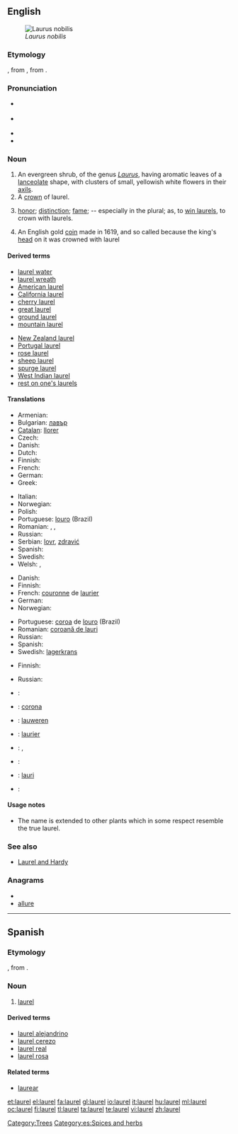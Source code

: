 {{also|Laurel}}
==English==
{{wikipedia}}
[[Image:Laurier.jpg|thumb|''Laurus nobilis'']]

===Etymology===
{{etyl|ang}} {{term|lorrer|lang=ang}}, from {{etyl|fro}} {{term|laurier|lang=fro}}, from {{etyl|la}} {{term|laurus||laurel|lang=la}}.

===Pronunciation===
* {{a|UK}} {{IPA|/ˈlɒɹ.əl/|/ˈlɔːɹ.əl/}}
* {{a|US}} {{IPA|/ˈlɔɹ.əl/}}
* {{audio|en-us-laurel.ogg|Audio (US)}}
* {{rhymes|ɒrəl}}

===Noun===
{{en-noun}}

# An evergreen shrub, of the genus ''[[Laurus]]'', having aromatic leaves of a [[lanceolate]] shape, with clusters of small, yellowish white flowers in their [[axil]]s.
# A [[crown]] of laurel.
# {{figurative}} [[honor]]; [[distinction]]; [[fame]]; -- especially in the plural; as, to [[win laurels]], to crown with laurels.
# An English gold [[coin]] made in 1619, and so called because the king's [[head]] on it was crowned with laurel

====Derived terms====
{{top2}}
* [[laurel water]]
* [[laurel wreath]]
* [[American laurel]]
* [[California laurel]]
* [[cherry laurel]]
* [[great laurel]]
* [[ground laurel]]
* [[mountain laurel]]
{{mid2}}
* [[New Zealand laurel]]
* [[Portugal laurel]]
* [[rose laurel]]
* [[sheep laurel]]
* [[spurge laurel]]
* [[West Indian laurel]]
* [[rest on one's laurels]]
{{bottom2}}

====Translations====
{{trans-top|evergreen shrub, of the genus ''Laurus''}}
* Armenian: {{t-|hy|դափնի|tr=dap’ni}}
* Bulgarian: [[лавър]] {{m}}
* [[Catalan]]: [[llorer]] {{m}}
* Czech: {{t-|cs|vavřín|m}}
* Danish: {{t-|da|laurbær|n|c}}
* Dutch: {{t+|nl|laurier|m}}
* Finnish: {{t+|fi|laakeri}}
* French: {{t+|fr|laurier|m}}
* German: {{t+|de|Lorbeer|m}}
* Greek: {{t+|el|δάφνη|tr=dafni}}
{{trans-mid}}
* Italian: {{t+|it|alloro|m}}
* Norwegian: {{t-|no|laurbær|n}}
* Polish: {{t-|pl|wawrzyn|m}}
* Portuguese: [[louro]] {{m}} (Brazil)
* Romanian: ,  {{t|ro|laur|m}},  {{t|ro|dafin|m}}
* Russian: {{t+|ru|лавр|m|tr=lavr}}
* Serbian: [[lovr]], [[zdravić]]
* Spanish: {{t-|es|laurel|m}}
* Swedish: {{t+|sv|lager}}
* Welsh: {{t|cy|llawryf|m|xs=Welsh}},  {{t|cy|llawryfoedd|p|xs=Welsh}}
{{trans-bottom}}

{{trans-top|crown of laurel}}
* Danish: {{t|da|laurbærkrans|c}}
* Finnish: {{t+|fi|laakeriseppele}}
* French: [[couronne]] de [[laurier]]
* German: {{t|de|Lorbeerkranz|m}}
* Norwegian: {{t|no|laurbærkrans|m}}
{{trans-mid}}
* Portuguese: [[coroa]] de [[louro]] (Brazil)
* Romanian: [[coroană de lauri]]
* Russian: {{t|ru|лавровый венок|m|tr=lávrovyj v'enók}}
* Spanish: {{t|es|corona de laurel}}
* Swedish: [[lagerkrans]]
{{trans-bottom}}

{{trans-top|honor, distinction}}
* Finnish: {{t+|fi|laakeri|p|alt=laakerit}}
{{trans-mid}}
* Russian: {{t|ru|лавры|m|p|tr=lávry}}
{{trans-bottom}}

{{checktrans-top}}
* {{ttbc|Armenian}}: {{t|hy|դափնեպսակ|tr=dap’nepsak}}
* {{ttbc|Catalan}}: [[corona]]
* {{ttbc|Dutch}}: [[lauweren]] {{p}}
* {{ttbc|French}}: [[laurier]]
* {{ttbc|Greek}}: {{t+|el|δάφνη|f|tr=δafni}},  {{t|el|κότινος|m|tr=kótinos}}
* {{ttbc|Italian}}: {{t+|it|allori|m|p}}
* {{ttbc|Romanian}}: [[lauri]]
* {{ttbc|Spanish}}: {{t|es|laureles}}
{{trans-bottom}}

====Usage notes====
* The name is extended to other plants which in some respect resemble the true laurel.

===See also===
* [[Laurel and Hardy]]

===Anagrams===
* {{alphagram|aellru}}
* [[allure#English|allure]]

[[Category:Trees]]

----

==Spanish==

===Etymology===
{{etyl|fro|es}} {{term|laurier|lang=fro}}, from {{etyl|la|es}} {{term|laurus||laurel|lang=la}}.

===Noun===
{{es-noun-m|pl=laureles}}

# {{plants|lang=es}} [[#English|laurel]]

====Derived terms====
* [[laurel alejandrino]]
* [[laurel cerezo]]
* [[laurel real]]
* [[laurel rosa]]

====Related terms====
* [[laurear]]

[[Category:es:Spices and herbs]]

[[et:laurel]]
[[el:laurel]]
[[fa:laurel]]
[[gl:laurel]]
[[io:laurel]]
[[it:laurel]]
[[hu:laurel]]
[[ml:laurel]]
[[oc:laurel]]
[[fi:laurel]]
[[tl:laurel]]
[[ta:laurel]]
[[te:laurel]]
[[vi:laurel]]
[[zh:laurel]]